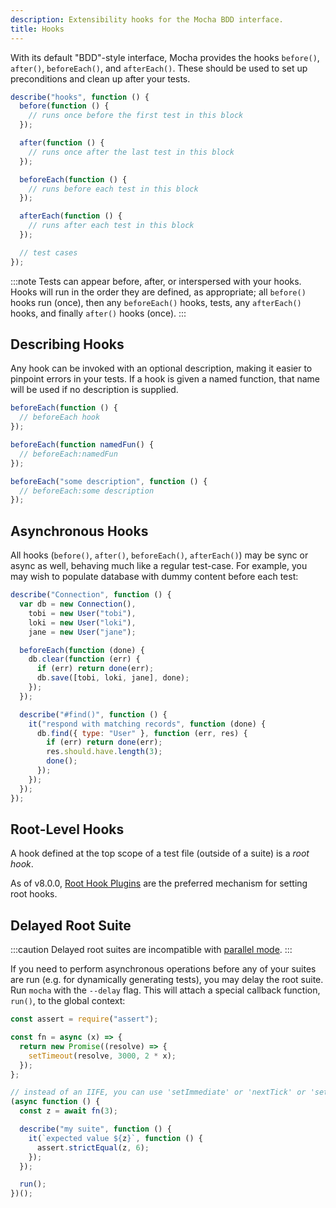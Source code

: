 ```yaml
---
description: Extensibility hooks for the Mocha BDD interface.
title: Hooks
---
```


With its default "BDD"-style interface, Mocha provides the hooks `before()`, `after()`, `beforeEach()`, and `afterEach()`.
These should be used to set up preconditions and clean up after your tests.

```js
describe("hooks", function () {
  before(function () {
    // runs once before the first test in this block
  });

  after(function () {
    // runs once after the last test in this block
  });

  beforeEach(function () {
    // runs before each test in this block
  });

  afterEach(function () {
    // runs after each test in this block
  });

  // test cases
});
```

:::note
Tests can appear before, after, or interspersed with your hooks.
Hooks will run in the order they are defined, as appropriate; all `before()` hooks run (once), then any `beforeEach()` hooks, tests, any `afterEach()` hooks, and finally `after()` hooks (once).
:::

## Describing Hooks

Any hook can be invoked with an optional description, making it easier to pinpoint errors in your tests.
If a hook is given a named function, that name will be used if no description is supplied.

```js
beforeEach(function () {
  // beforeEach hook
});

beforeEach(function namedFun() {
  // beforeEach:namedFun
});

beforeEach("some description", function () {
  // beforeEach:some description
});
```

## Asynchronous Hooks

All hooks (`before()`, `after()`, `beforeEach()`, `afterEach()`) may be sync or async as well, behaving much like a regular test-case.
For example, you may wish to populate database with dummy content before each test:

```js
describe("Connection", function () {
  var db = new Connection(),
    tobi = new User("tobi"),
    loki = new User("loki"),
    jane = new User("jane");

  beforeEach(function (done) {
    db.clear(function (err) {
      if (err) return done(err);
      db.save([tobi, loki, jane], done);
    });
  });

  describe("#find()", function () {
    it("respond with matching records", function (done) {
      db.find({ type: "User" }, function (err, res) {
        if (err) return done(err);
        res.should.have.length(3);
        done();
      });
    });
  });
});
```

## Root-Level Hooks

A hook defined at the top scope of a test file (outside of a suite) is a _root hook_.

As of v8.0.0, [Root Hook Plugins](./root-hook-plugins) are the preferred mechanism for setting root hooks.

## Delayed Root Suite

:::caution
Delayed root suites are incompatible with [parallel mode](./parallel-mode).
:::

If you need to perform asynchronous operations before any of your suites are run (e.g. for dynamically generating tests), you may delay the root suite.
Run `mocha` with the `--delay` flag.
This will attach a special callback function, `run()`, to the global context:

```js
const assert = require("assert");

const fn = async (x) => {
  return new Promise((resolve) => {
    setTimeout(resolve, 3000, 2 * x);
  });
};

// instead of an IIFE, you can use 'setImmediate' or 'nextTick' or 'setTimeout'
(async function () {
  const z = await fn(3);

  describe("my suite", function () {
    it(`expected value ${z}`, function () {
      assert.strictEqual(z, 6);
    });
  });

  run();
})();
```
